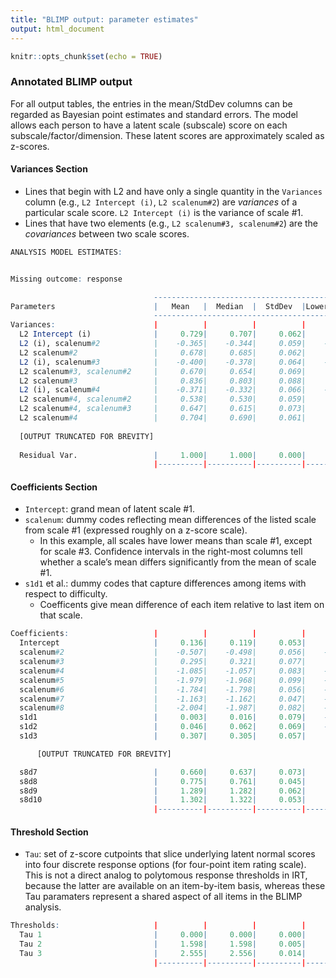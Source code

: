 ```yaml
---
title: "BLIMP output: parameter estimates"
output: html_document
---
```


```r
knitr::opts_chunk$set(echo = TRUE)
```

### Annotated BLIMP output
For all output tables, the entries in the mean/StdDev columns can be regarded as Bayesian point estimates and standard errors. The model allows each person to have a latent scale (subscale) score on each subscale/factor/dimension. These latent scores are approximately scaled as z-scores.

#### Variances Section

* Lines that begin with L2 and have only a single quantity in the `Variances` column (e.g., `L2 Intercept (i)`, `L2 scalenum#2`) are _variances_ of a particular scale score. `L2 Intercept (i)` is the variance of scale #1. 
* Lines that have two elements (e.g., `L2 scalenum#3, scalenum#2`) are the _covariances_ between two scale scores.

```r
ANALYSIS MODEL ESTIMATES:


Missing outcome: response   

                                --------------------------------------------------------
Parameters                      |   Mean   |  Median  |  StdDev  |Lower 2.5 |Upper 97.5|
                                --------------------------------------------------------
Variances:                      |          |          |          |          |          |
  L2 Intercept (i)              |     0.729|     0.707|     0.062|     0.675|     0.860|
  L2 (i), scalenum#2            |    -0.365|    -0.344|     0.059|    -0.474|    -0.295|
  L2 scalenum#2                 |     0.678|     0.685|     0.062|     0.602|     0.794|
  L2 (i), scalenum#3            |    -0.400|    -0.378|     0.064|    -0.523|    -0.333|
  L2 scalenum#3, scalenum#2     |     0.670|     0.654|     0.069|     0.595|     0.820|
  L2 scalenum#3                 |     0.836|     0.803|     0.088|     0.759|     1.039|
  L2 (i), scalenum#4            |    -0.371|    -0.332|     0.066|    -0.502|    -0.307|
  L2 scalenum#4, scalenum#2     |     0.538|     0.530|     0.059|     0.469|     0.667|
  L2 scalenum#4, scalenum#3     |     0.647|     0.615|     0.073|     0.592|     0.827|
  L2 scalenum#4                 |     0.704|     0.690|     0.061|     0.642|     0.840|
  
  [OUTPUT TRUNCATED FOR BREVITY]
  
  Residual Var.                 |     1.000|     1.000|     0.000|     1.000|     1.000|
                                |----------|----------|----------|----------|----------|
```

#### Coefficients Section

* `Intercept`: grand mean of latent scale #1.
* `scalenum`: dummy codes reflecting mean differences of the listed scale from scale #1 (expressed roughly on a z-score scale). 
    + In this example, all scales have lower means than scale #1, except for scale #3. Confidence intervals in the right-most columns tell whether a scale's mean differs significantly from the mean of scale #1.
* `s1d1` et al.: dummy codes that capture differences among items with respect to difficulty.
    + Coefficents give mean difference of each item relative to last item on that scale.

```r
Coefficients:                   |          |          |          |          |          |
  Intercept                     |     0.136|     0.119|     0.053|     0.078|     0.231|
  scalenum#2                    |    -0.507|    -0.498|     0.056|    -0.623|    -0.421|
  scalenum#3                    |     0.295|     0.321|     0.077|     0.152|     0.374|
  scalenum#4                    |    -1.085|    -1.057|     0.083|    -1.255|    -1.003|
  scalenum#5                    |    -1.979|    -1.968|     0.099|    -2.131|    -1.864|
  scalenum#6                    |    -1.784|    -1.798|     0.056|    -1.854|    -1.707|
  scalenum#7                    |    -1.163|    -1.162|     0.047|    -1.236|    -1.077|
  scalenum#8                    |    -2.004|    -1.987|     0.082|    -2.169|    -1.910|
  s1d1                          |     0.003|     0.016|     0.079|    -0.122|     0.098|
  s1d2                          |     0.046|     0.062|     0.069|    -0.055|     0.130|
  s1d3                          |     0.307|     0.305|     0.057|     0.203|     0.409|

      [OUTPUT TRUNCATED FOR BREVITY]

  s8d7                          |     0.660|     0.637|     0.073|     0.536|     0.765|
  s8d8                          |     0.775|     0.761|     0.045|     0.704|     0.838|
  s8d9                          |     1.289|     1.282|     0.062|     1.190|     1.391|
  s8d10                         |     1.302|     1.322|     0.053|     1.183|     1.356|
                                |----------|----------|----------|----------|----------|
```

#### Threshold Section

* `Tau`: set of z-score cutpoints that slice underlying latent normal scores into four discrete response options (for four-point item rating scale). This is not a direct analog to polytomous response thresholds in IRT, because the latter are available on an item-by-item basis, whereas these Tau paramaters represent a shared aspect of all items in the BLIMP analysis.

```r
Thresholds:                     |          |          |          |          |          |
  Tau 1                         |     0.000|     0.000|     0.000|     0.000|     0.000|
  Tau 2                         |     1.598|     1.598|     0.005|     1.590|     1.606|
  Tau 3                         |     2.555|     2.556|     0.014|     2.532|     2.572|
                                |----------|----------|----------|----------|----------|
```


